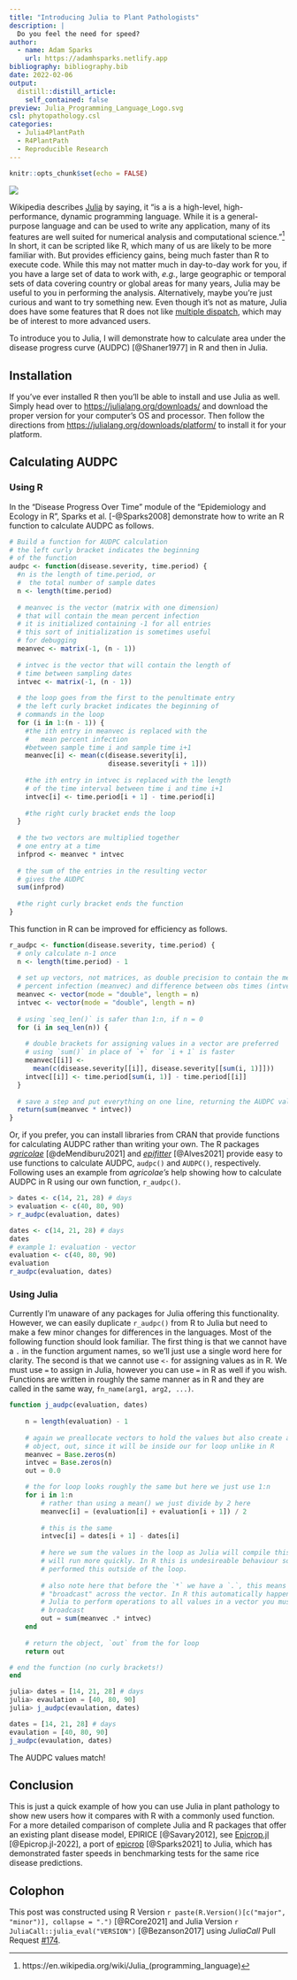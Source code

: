 ```yaml
---
title: "Introducing Julia to Plant Pathologists"
description: |
  Do you feel the need for speed?
author:
  - name: Adam Sparks
    url: https://adamhsparks.netlify.app
bibliography: bibliography.bib
date: 2022-02-06
output:
  distill::distill_article:
    self_contained: false
preview: Julia_Programming_Language_Logo.svg
csl: phytopathology.csl
categories: 
  - Julia4PlantPath
  - R4PlantPath
  - Reproducible Research
---
```



```r
knitr::opts_chunk$set(echo = FALSE)
```

![](Julia_Programming_Language_Logo.svg)

Wikipedia describes [Julia](https://julialang.org) by saying, it "is a is a high-level, high-performance, dynamic programming language. While it is a general-purpose language and can be used to write any application, many of its features are well suited for numerical analysis and computational science."^[https://en.wikipedia.org/wiki/Julia_(programming_language)]
In short, it can be scripted like R, which many of us are likely to be more familiar with.
But provides efficiency gains, being much faster than R to execute code.
While this may not matter much in day-to-day work for you, if you have a large set of data to work with, _e.g._, large geographic or temporal sets of data covering country or global areas for many years, Julia may be useful to you in performing the analysis.
Alternatively, maybe you're just curious and want to try something new.
Even though it's not as mature, Julia does have some features that R does not like [multiple dispatch](https://miguelraz.github.io/blog/dispatch/index.html), which may be of interest to more advanced users.

To introduce you to Julia, I will demonstrate how to calculate area under the disease progress curve (AUDPC) [@Shaner1977] in R and then in Julia.

## Installation

If you've ever installed R then you'll be able to install and use Julia as well.
Simply head over to <https://julialang.org/downloads/> and download the proper version for your computer's OS and processor.
Then follow the directions from <https://julialang.org/downloads/platform/> to install it for your platform.

## Calculating AUDPC

### Using R

In the "Disease Progress Over Time" module of the "Epidemiology and Ecology in R", Sparks et al. [-@Sparks2008] demonstrate how to write an R function to calculate AUDPC as follows.

```r
# Build a function for AUDPC calculation
# the left curly bracket indicates the beginning
# of the function
audpc <- function(disease.severity, time.period) {
  #n is the length of time.period, or
  #  the total number of sample dates
  n <- length(time.period)
  
  # meanvec is the vector (matrix with one dimension)
  # that will contain the mean percent infection
  # it is initialized containing -1 for all entries
  # this sort of initialization is sometimes useful
  # for debugging
  meanvec <- matrix(-1, (n - 1))
  
  # intvec is the vector that will contain the length of
  # time between sampling dates
  intvec <- matrix(-1, (n - 1))
  
  # the loop goes from the first to the penultimate entry
  # the left curly bracket indicates the beginning of
  # commands in the loop
  for (i in 1:(n - 1)) {
    #the ith entry in meanvec is replaced with the
    #   mean percent infection
    #between sample time i and sample time i+1
    meanvec[i] <- mean(c(disease.severity[i],
                         disease.severity[i + 1]))
    
    #the ith entry in intvec is replaced with the length
    # of the time interval between time i and time i+1
    intvec[i] <- time.period[i + 1] - time.period[i]
    
    #the right curly bracket ends the loop
  }
  
  # the two vectors are multiplied together
  # one entry at a time
  infprod <- meanvec * intvec
  
  # the sum of the entries in the resulting vector
  # gives the AUDPC
  sum(infprod)
  
  #the right curly bracket ends the function
}
```

This function in R can be improved for efficiency as follows.

```r
r_audpc <- function(disease.severity, time.period) {
  # only calculate n-1 once
  n <- length(time.period) - 1
  
  # set up vectors, not matrices, as double precision to contain the mean
  # percent infection (meanvec) and difference between obs times (intvec)
  meanvec <- vector(mode = "double", length = n)
  intvec <- vector(mode = "double", length = n)
  
  # using `seq_len()` is safer than 1:n, if n = 0
  for (i in seq_len(n)) {
    
    # double brackets for assigning values in a vector are preferred
    # using `sum()` in place of `+` for `i + 1` is faster
    meanvec[[i]] <-
      mean(c(disease.severity[[i]], disease.severity[[sum(i, 1)]]))
    intvec[[i]] <- time.period[sum(i, 1)] - time.period[[i]]
  }
  
  # save a step and put everything on one line, returning the AUDPC value
  return(sum(meanvec * intvec))
}
```

Or, if you prefer, you can install libraries from CRAN that provide functions for calculating AUDPC rather than writing your own.
The R packages [_agricolae_](https://cran.r-project.org/package=agricolae) [@deMendiburu2021] and [_epifitter_](https://cran.r-project.org/package=epifitter) [@Alves2021] provide easy to use functions to calculate AUDPC, `audpc()` and `AUDPC()`, respectively.
Following uses an example from _agricolae's_ help showing how to calculate AUDPC in R using our own function, `r_audpc()`.

```r
> dates <- c(14, 21, 28) # days
> evaluation <- c(40, 80, 90)
> r_audpc(evaluation, dates)
```

```r
dates <- c(14, 21, 28) # days
dates
# example 1: evaluation - vector
evaluation <- c(40, 80, 90)
evaluation
r_audpc(evaluation, dates)
```

### Using Julia

Currently I'm unaware of any packages for Julia offering this functionality.
However, we can easily duplicate `r_audpc()` from R to Julia but need to make a few minor changes for differences in the languages.
Most of the following function should look familiar.
The first thing is that we cannot have a `.` in the function argument names, so we'll just use a single word here for clarity.
The second is that we cannot use `<-` for assigning values as in R.
We must use `=` to assign in Julia, however you can use `=` in R as well if you wish.
Functions are written in roughly the same manner as in R and they are called in the same way, `fn_name(arg1, arg2, ...)`.

```julia
function j_audpc(evaluation, dates)
    
    n = length(evaluation) - 1
    
    # again we preallocate vectors to hold the values but also create a third
    # object, out, since it will be inside our for loop unlike in R
    meanvec = Base.zeros(n)
    intvec = Base.zeros(n)
    out = 0.0

    # the for loop looks roughly the same but here we just use 1:n
    for i in 1:n
        # rather than using a mean() we just divide by 2 here
        meanvec[i] = (evaluation[i] + evaluation[i + 1]) / 2
        
        # this is the same
        intvec[i] = dates[i + 1] - dates[i]
        
        # here we sum the values in the loop as Julia will compile this and it
        # will run more quickly. In R this is undesireable behaviour so we
        # performed this outside of the loop.
        
        # also note here that before the `*` we have a `.`, this means to
        # "broadcast" across the vector. In R this automatically happens, in
        # Julia to perform operations to all values in a vector you must
        # broadcast
        out = sum(meanvec .* intvec)
    end
  
    # return the object, `out` from the for loop
    return out

# end the function (no curly brackets!)
end
```

```julia
julia> dates = [14, 21, 28] # days
julia> evaulation = [40, 80, 90]
julia> j_audpc(evaulation, dates)
```

```julia
dates = [14, 21, 28] # days
evaulation = [40, 80, 90]
j_audpc(evaulation, dates)
```

The AUDPC values match!

## Conclusion

This is just a quick example of how you can use Julia in plant pathology to show new users how it compares with R with a commonly used function.
For a more detailed comparison of complete Julia and R packages that offer an existing plant disease model, EPIRICE [@Savary2012], see [Epicrop.jl](https://adamhsparks.github.io/Epicrop.jl/stable/) [@Epicrop.jl-2022], a port of [epicrop](https://adamhsparks.github.io/epicrop/) [@Sparks2021] to Julia, which has demonstrated faster speeds in benchmarking tests for the same rice disease predictions.

## Colophon

This post was constructed using R Version ```r paste(R.Version()[c("major", "minor")], collapse = ".")``` [@RCore2021] and Julia Version ```r JuliaCall::julia_eval("VERSION")``` [@Bezanson2017] using _JuliaCall_ Pull Request [#174](https://github.com/Non-Contradiction/JuliaCall/pull/174).

